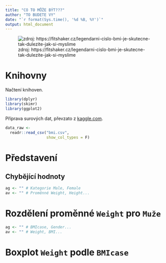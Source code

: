 ---
title: "CO TO MŮŽE BÝT???"
author: "TO BUDETE VY"
date: "`r format(Sys.time(), '%d %B, %Y')`"
output: html_document
---

![zdroj: https://fitshaker.cz/legendarni-cislo-bmi-je-skutecne-tak-dulezite-jak-si-myslime](https://d2c9wzes5ckfvo.cloudfront.net/blog/bmi%20obrazok%201080%20x%201080%20px%20CZ-884133-large.jpg "Obrázek popisující BMI")

# Knihovny

Načtení knihoven.

```{r library=FALSE, message=FALSE}
library(dplyr)
library(skimr)
library(ggplot2)
```

Příprava surových dat, převzato z [kaggle.com](https://www.kaggle.com/datasets/mustafa20635/fitness-exercises-using-bfp-and-bmi).

```{r }
data_raw <-
  readr::read_csv("bmi.csv",
                  show_col_types = F)
```

# Představení

## Chybějící hodnoty

<!-- Kontrola + nahrazení, jak nechám na vás -->

```{r }
ag <- "" # Kategorie Male, Female
av <- "" # Proměnné Weight, Height...
```

# Rozdělení proměnné `Weight` pro `Muže`

<!-- Histogram a průměr pro danou kategorii/pohlaví -->

```{r }
ag <- "" # BMIcase, Gender...
av <- "" # Weight, BMI...
```

# Boxplot `Weight` podle `BMIcase`

<!-- Boxplot proměnné podle skupiny -->